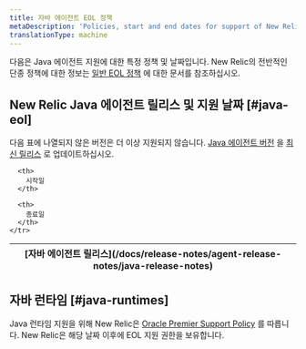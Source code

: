 ```yaml
---
title: 자바 에이전트 EOL 정책
metaDescription: 'Policies, start and end dates for support of New Relic Java agent releases.'
translationType: machine
---
```


다음은 Java 에이전트 지원에 대한 특정 정책 및 날짜입니다. New Relic의 전반적인 단종 정책에 대한 정보는 [일반 EOL 정책](/docs/licenses/end-of-life/notification-changes-new-relic-saas-features-distributed-software/) 에 대한 문서를 참조하십시오.

## New Relic Java 에이전트 릴리스 및 지원 날짜 [#java-eol]

다음 표에 나열되지 않은 버전은 더 이상 지원되지 않습니다. [Java 에이전트 버전](/docs/apm/agents/java-agent/installation/update-java-agent) 을 [최신 릴리스](/https://docs.newrelic.com/docs/release-notes/agent-release-notes/java-release-notes) 로 업데이트하십시오.

<table>
  <thead>
    <tr>
      <th>
        [자바 에이전트 릴리스](/docs/release-notes/agent-release-notes/java-release-notes)
      </th>

      <th>
        시작일
      </th>

      <th>
        종료일
      </th>
    </tr>
  </thead>
  <EolPage agent="java" locale="ko" />
</table>

## 자바 런타임 [#java-runtimes]

Java 런타임 지원을 위해 New Relic은 [Oracle Premier Support Policy](https://www.oracle.com/java/technologies/java-se-support-roadmap.html) 를 따릅니다. New Relic은 해당 날짜 이후에 EOL 지원 권한을 보유합니다.